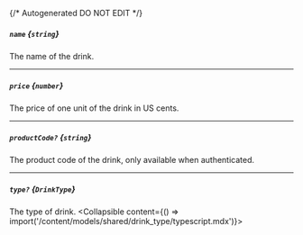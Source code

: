 {/* Autogenerated DO NOT EDIT  */}

##### `name` *{`string`}*
The name of the drink.

---
##### `price` *{`number`}*
The price of one unit of the drink in US cents.

---
##### `productCode?` *{`string`}*
The product code of the drink, only available when authenticated.

---
##### `type?` *{`DrinkType`}*
The type of drink.
<Collapsible content={() => import('/content/models/shared/drink_type/typescript.mdx')}>
</Collapsible>

